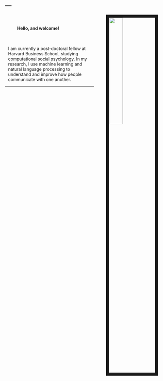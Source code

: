 ---
---

<link rel="stylesheet" href="styles.css" type="text/css">

<img src="images/mikeface.png" style="width:30%; border:10px solid; margin-right: 0px; margin-left: 40px" align="right">
<br/>
<h4 style="margin-left: 40px">Hello, and welcome!</h4>
<br/>
<div style="margin-left: 10px">

I am currently a post-doctoral fellow at Harvard Business School, studying computational social psychology. In my research, I use machine learning and natural language processing to understand and improve how people communicate with one another.

</div>
***
